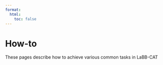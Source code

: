 ```yaml
---
format:
  html:
    toc: false
---
```

# How-to

These pages describe how to achieve various common tasks in LaBB-CAT